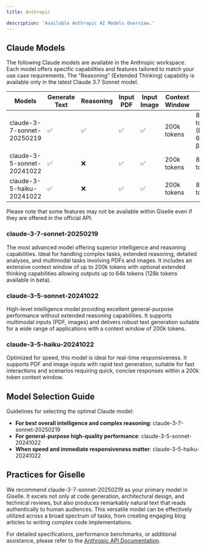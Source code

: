 ```yaml
---
title: Anthropic

description: 'Available Anthropic AI Models Overview.'
---
```


## Claude Models

The following Claude models are available in the Anthropic workspace. Each model offers specific capabilities and features tailored to match your use case requirements. The "Reasoning" (Extended Thinking) capability is available only in the latest Claude 3.7 Sonnet model.

| Models                      | Generate Text | Reasoning | Input PDF | Input Image | Context Window | Max Output | Plan@Giselle |
|-----------------------------|---------------|-----------|-----------|-------------|----------------|------------|---------------------------------|
| claude-3-7-sonnet-20250219  | ✅            | ✅         | ✅         | ✅           | 200k tokens    | 8192 tokens (Extended: 64k/128k β) | Pro                 |
| claude-3-5-sonnet-20241022  | ✅            | ❌         | ✅         | ✅           | 200k tokens    | 8192 tokens | Pro                 |
| claude-3-5-haiku-20241022   | ✅            | ❌         | ✅         | ✅           | 200k tokens    | 8192 tokens | Free                   |

Please note that some features may not be available within Giselle even if they are offered in the official API. 

### claude-3-7-sonnet-20250219
The most advanced model offering superior intelligence and reasoning capabilities. Ideal for handling complex tasks, extended reasoning, detailed analyses, and multimodal tasks involving PDFs and images. It includes an extensive context window of up to 200k tokens with optional extended thinking capabilities allowing outputs up to 64k tokens (128k tokens available in beta).

### claude-3-5-sonnet-20241022
High-level intelligence model providing excellent general-purpose performance without extended reasoning capabilities. It supports multimodal inputs (PDF, images) and delivers robust text generation suitable for a wide range of applications with a context window of 200k tokens.

### claude-3-5-haiku-20241022
Optimized for speed, this model is ideal for real-time responsiveness. It supports PDF and image inputs with rapid text generation, suitable for fast interactions and scenarios requiring quick, concise responses within a 200k token context window.

## Model Selection Guide

Guidelines for selecting the optimal Claude model:

- **For best overall intelligence and complex reasoning**: claude-3-7-sonnet-20250219
- **For general-purpose high-quality performance**: claude-3-5-sonnet-20241022
- **When speed and immediate responsiveness matter**: claude-3-5-haiku-20241022

##  Practices for Giselle
We recommend claude-3-7-sonnet-20250219 as your primary model in Giselle. It excels not only at code generation, architectural design, and technical reviews, but also produces remarkably natural text that reads authentically to human audiences. This versatile model can be effectively utilized across a broad spectrum of tasks, from creating engaging blog articles to writing complex code implementations.

For detailed specifications, performance benchmarks, or additional assistance, please refer to the [Anthropic API Documentation](https://docs.anthropic.com/en/docs/about-claude/models/all-models).

